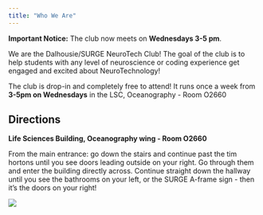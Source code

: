 ```yaml
---
title: "Who We Are"
---
```


<div class="notice">
  **Important Notice:** The club now meets on **Wednesdays 3-5 pm**.
</div>

We are the Dalhousie/SURGE NeuroTech Club! The goal of the club is to help students with any level of neuroscience or coding experience get engaged and excited about NeuroTechnology! <br>

The club is drop-in and completely free to attend! It runs once a week from <span class='highlight1'>**3-5pm on Wednesdays**</span> in the LSC, Oceanography - Room O2660 <br>


## Directions {#directions}

**Life Sciences Building, Oceanography wing - Room O2660**

From the main entrance: go down the stairs and continue past the tim hortons until you see doors leading outside on your right. Go through them and enter the building directly across. Continue straight down the hallway until you see the bathrooms on your left, or the SURGE A-frame sign - then it's the doors on your right! 
<br> 

![](/images/maps_location1.PNG){fig-align="center"}


<!-- ## Our Team

:::: {.columns}

::: {.column width=50%}
:::

::: {.column width=50%}
:::

:::: -->
